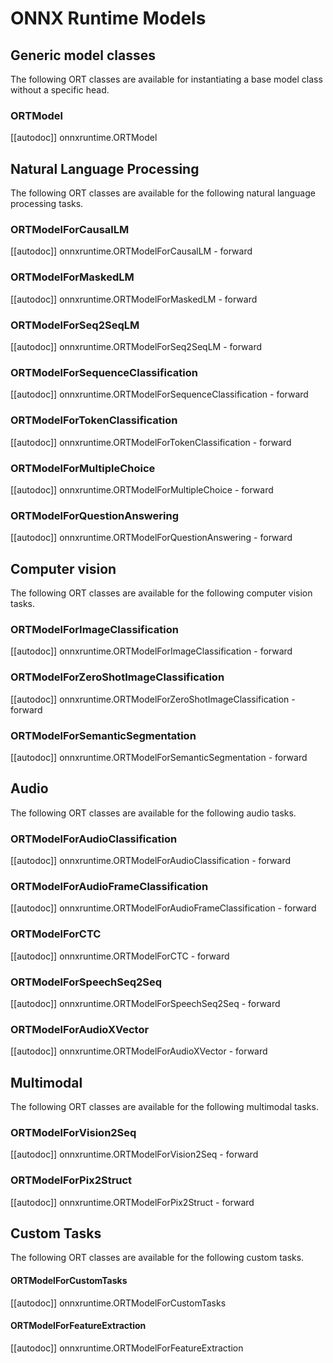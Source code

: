 <!--Copyright 2022 The HuggingFace Team. All rights reserved.

Licensed under the Apache License, Version 2.0 (the "License"); you may not use this file except in compliance with
the License. You may obtain a copy of the License at

http://www.apache.org/licenses/LICENSE-2.0

Unless required by applicable law or agreed to in writing, software distributed under the License is distributed on
an "AS IS" BASIS, WITHOUT WARRANTIES OR CONDITIONS OF ANY KIND, either express or implied. See the License for the
specific language governing permissions and limitations under the License.
-->

# ONNX Runtime Models

## Generic model classes

The following ORT classes are available for instantiating a base model class without a specific head.

### ORTModel

[[autodoc]] onnxruntime.ORTModel

## Natural Language Processing

The following ORT classes are available for the following natural language processing tasks.

### ORTModelForCausalLM

[[autodoc]] onnxruntime.ORTModelForCausalLM
    - forward

### ORTModelForMaskedLM

[[autodoc]] onnxruntime.ORTModelForMaskedLM
    - forward

### ORTModelForSeq2SeqLM

[[autodoc]] onnxruntime.ORTModelForSeq2SeqLM
    - forward

### ORTModelForSequenceClassification

[[autodoc]] onnxruntime.ORTModelForSequenceClassification
    - forward

### ORTModelForTokenClassification

[[autodoc]] onnxruntime.ORTModelForTokenClassification
    - forward

### ORTModelForMultipleChoice

[[autodoc]] onnxruntime.ORTModelForMultipleChoice
    - forward

### ORTModelForQuestionAnswering

[[autodoc]] onnxruntime.ORTModelForQuestionAnswering
    - forward

## Computer vision

The following ORT classes are available for the following computer vision tasks.

### ORTModelForImageClassification

[[autodoc]] onnxruntime.ORTModelForImageClassification
    - forward

### ORTModelForZeroShotImageClassification

[[autodoc]] onnxruntime.ORTModelForZeroShotImageClassification
    - forward

### ORTModelForSemanticSegmentation

[[autodoc]] onnxruntime.ORTModelForSemanticSegmentation
    - forward

## Audio

The following ORT classes are available for the following audio tasks.

### ORTModelForAudioClassification

[[autodoc]] onnxruntime.ORTModelForAudioClassification
    - forward

### ORTModelForAudioFrameClassification

[[autodoc]] onnxruntime.ORTModelForAudioFrameClassification
    - forward

### ORTModelForCTC

[[autodoc]] onnxruntime.ORTModelForCTC
    - forward

### ORTModelForSpeechSeq2Seq

[[autodoc]] onnxruntime.ORTModelForSpeechSeq2Seq
    - forward

### ORTModelForAudioXVector

[[autodoc]] onnxruntime.ORTModelForAudioXVector
    - forward

## Multimodal

The following ORT classes are available for the following multimodal tasks.

### ORTModelForVision2Seq

[[autodoc]] onnxruntime.ORTModelForVision2Seq
    - forward

### ORTModelForPix2Struct

[[autodoc]] onnxruntime.ORTModelForPix2Struct
    - forward

## Custom Tasks

The following ORT classes are available for the following custom tasks.

#### ORTModelForCustomTasks

[[autodoc]] onnxruntime.ORTModelForCustomTasks

#### ORTModelForFeatureExtraction

[[autodoc]] onnxruntime.ORTModelForFeatureExtraction
